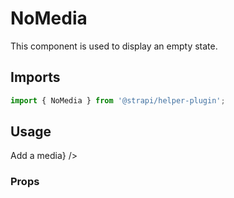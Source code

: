 <!--- EmptyStateLayout.stories.mdx --->


<Meta title="components/NoMedia" />

# NoMedia

This component is used to display an empty state.

## Imports

```js
import { NoMedia } from '@strapi/helper-plugin';
```

## Usage

<Canvas>
  <Story name="base">
    <Main>
      <NoMedia content="There's no media" action={<Button>Add a media</Button>} />
    </Main>
  </Story>
</Canvas>

### Props

<ArgsTable of={NoMedia} />
